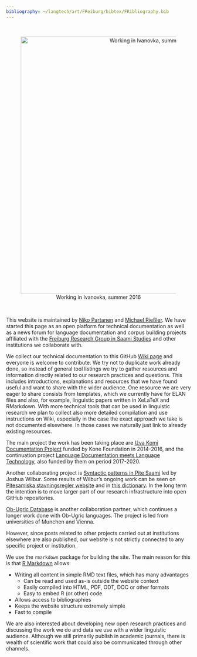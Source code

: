 ```yaml
---
bibliography: ~/langtech/art/FReiburg/bibtex/FRibliography.bib
---
```


</br>

<center>
<figure>
<img src="https://langdoc.github.io/IKDP-2/media/boompole.jpg" alt="Working in Ivanovka, summer 2016" style="width:700px">
</br>
<figcaption>Working in Ivanovka, summer 2016</figcaption>
</figure>
</center>

</br>

This website is maintained by [Niko Partanen](https://www.slm.uni-hamburg.de/ifuu/personen/niko-partanen.html) and [Michael Rießler](https://www.skandinavistik.uni-freiburg.de/institut/mitarbeiter/riessler/). We have started this page as an open platform for technical documentation as well as a news forum for language documentation and corpus building projects affiliated with the [Freiburg Research Group in Saami Studies](http://saami.uni-freiburg.de/) and other institutions we collaborate with.

We collect our technical documentation to this GitHub [Wiki page](https://github.com/langdoc/FRechdoc/wiki) and everyone is welcome to contribute. We try not to duplicate work already done, so instead of general tool listings we try to gather resources and information directly related to our research practices and questions. This includes introductions, explanations and resources that we have found useful and want to share with the wider audience. One resource we are very eager to share consists from templates, which we currently have for ELAN files and also, for example, linguistic papers written in XeLaTeX and RMarkdown. With more technical tools that can be used in linguistic research we plan to collect also more detailed compilation and use instructions on Wiki, especially in the case the exact approach we take is not documented elsewhere. In those cases we naturally just link to already existing resources.

The main project the work has been taking place are [Iźva Komi Documentation Project](https://langdoc.github.io/IKDP/) funded by Kone Foundation in 2014-2016, and the continuation project [Language Documentation meets Language Technology](https://langdoc.github.io/IKDP-2/), also funded by them on period 2017-2020.

Another collaborating project is [Syntactic patterns in Pite Saami](http://saami.uni-freiburg.de/psdp/syntax/) led by Joshua Wilbur. Some results of Wilbur's ongoing work can be seen on [Pitesamiska stavningsregler website](http://saami.uni-freiburg.de/psdp/stavningsregler/main.php) and in [this dictionary](http://saami.uni-freiburg.de/psdp/pite-lex/simple_search.php?searchMode=off&lang=Swe). In the long term the intention is to move larger part of our research infrastructure into open GitHub repositories.

[Ob-Ugric Database](http://www.babel.gwi.uni-muenchen.de/) is another collaboration partner, which continues a longer work done with Ob-Ugric languages. The project is led from universities of Munchen and Vienna.

However, since posts related to other projects carried out at institutions elsewhere are also published, our website is not strictly connected to any specific project or institution.

We use the `rmarkdown` package for building the site. The main reason for this is that [R Markdown](http://rmarkdown.rstudio.com/) allows:

* Writing all content in simple RMD text files, which has many advantages
    + Can be read and used as-is outside the website context 
    + Easily compiled into HTML, PDF, ODT, DOC or other formats
    + Easy to embed R (or other) code
* Allows access to bibliographies
* Keeps the website structure extremely simple
* Fast to compile

We are also interested about developing new open research practices and discussing the work we do and data we use with a wider linguistic audience. Although we still primarily publish in academic journals, there is wealth of scientific work that could also be communicated through other channels.
